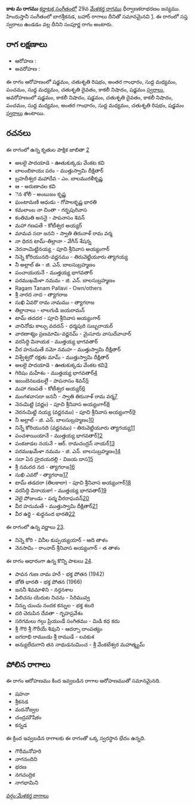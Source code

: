 {{Infobox ragam
	| name          	= కాట మ
	| synonym	    	= 
	| mela          	= 
	| chakra        	= 
	| janaka        	= 
	| type          	= సంపూర్ణ
	| arohanam      	= {{svaraC|S|R2|G3|M1|P|M1|D2|N3|S'}} 
	| avarohanam    	= {{svaraC|S'|N3|S|D2|N3|P|M1|G3|M1|R2|S}}
	| jeeva         	=
	| chhaya        	=
	| nyasa         	=
	| vishesha      	= 
	| equivalent  		= బాగశ్రీకనడ, బహార్
}}
{{కర్ణాటక సంగీత రాగాలు}}
'''కాట మ రాగము''' [[కర్ణాటక సంగీతం]]లో 29వ [[మేళకర్త రాగము]] ధీర్వాణకరాభరణం జన్యము.  హిందుస్తానీ సంగీతంలో బాగశ్రీకనడ, బహార్ రాగాలు దీనితో సమానమైనవి [https://karnatik.com/hcragatable.shtml]. ఈ రాగంలో సప్త స్వరాలు ఉండడం వల్ల దీనిని సంపూర్ణ రాగం అంటారు.


==రాగ లక్షణాలు==


* ఆరోహణ : {{svaraC|S|R2|G3|M1|P|M1|D2|N3|S'}} 
* అవరోహణ : {{svaraC|S'|N3|S|D2|N3|P|M1|G3|M1|R2|S}}

ఈ రాగం ఆరోహణంలో షడ్జమం, చతుశృతి రిషభం, అంతర గాంధారం, సుద్ద మధ్యమం, పంచమం, సుద్ద మధ్యమం, చతుశృతి దైవతం, కాకలీ నిషాదం, షడ్జమం [[స్వరాలు]], అవరోహణంలో షడ్జమం, కాకలీ నిషాదం, షడ్జమం, చతుశృతి దైవతం, కాకలీ నిషాదం, పంచమం, సుద్ద మధ్యమం, అంతర గాంధారం, సుద్ద మధ్యమం, చతుశృతి రిషభం, షడ్జమం [[స్వరాలు]] ఉంటాయి.

==రచనలు==
ఈ రాగంలో ఉన్న కృతుల పాక్షిక జాబితా [https://github.com/ssrihari/ragavardhini/blob/master/ragas/kritis.psv]
* అలలై పాదయాడె - ఊతుకుక్కడు వేంకట కవి
* బాలంబికాయః పరం - ముత్తుస్వామి దీక్షితార్
* బ్రహదీశ్వర మహాదేవ - ఎం. బాలమురళీకృష్ణ
* ఆ - అరుణాచల కవి
* ెన శోలీ - అంబుజం కృష్ణ
* ఘంటామణి ఆధుడు - గోపాలకృష్ణ భారతి
* కమలాంబ నా చింతా - గర్భపురివాస
* కంతిమతి అననై - పాపనాసం శివన్
* మహా గణపతే - కోటీశ్వర అయ్యర్
* మామవ సదా జనని - స్వాతి తిరునాళ్ రామ వర్మ
* నా ధిరన టామ్-తిల్లానా - వేగీన్ శేషన్న
* నెరనాఁమిట్టినయ్య - పూచి శ్రీనివాస అయ్యంగార్
* నిన్నె కోరియునది-వర్ణనము - తిరువెట్టియూరు త్యాగయ్య
* నీ అల్లాల్ ఈ - జి. ఎన్. బాలసుబ్రహ్మణం
* పంచాయయనే - ముత్తయ్య భాగవతార్
* పరముఖమేళా నమమ - జి. ఎన్. బాలసుబ్రహ్మణం
* Ragam Tanam Pallavi - Own/others
* శ్రీ నారద నాద - త్యాగరాజ
* సుఖి ఏవరొ రామ నామము - త్యాగరాజ
* తిల్లానాలు - లాలగుడి జయరామన్
* టామ్ తదదర - పూచి శ్రీనివాస అయ్యంగార్
* వానినోడు కాల్చు వదదన్ - ధర్మపురి సుబ్బరాయర్
* వారణాశ్యం ప్రణమామి-వర్ణనమ్ - మైసూరు వాసుదేవాచార్
* వరసిద్ధి వినాయక - ముత్తయ్య భాగవతార్
* వీర హనుమతే నమో నమహ - ముత్తుస్వామి దీక్షితార్
* విశ్వేశ్వరో రక్షతు మామ్ - ముత్తుస్వామి దీక్షితార్
* అలలై పాదయాడె - ఊతుకుక్కడు వేంకట కవి[http://www.karnatik.com/c1000.shtml]
* గిరిషం మహేశం - ముత్తయ్య భాగవతార్[http://www.karnatik.com/c1954.shtml]
* ఇబంబెనబడలలైే - పాపనాసం శివన్[http://www.karnatik.com/c1557.shtml]
* మహా గణపతే - కోటీశ్వర అయ్యర్[http://www.karnatik.com/c1870.shtml]
* మంగళవాసదా జననీ - స్వాతి తిరునాళ్ రామ వర్మ[http://www.karnatik.com/c1019.shtml]
* నెనఁమిట్టి (వర్ణం) - పూచి శ్రీనివాస అయ్యంగార్[http://www.karnatik.com/c3086.shtml]
* నెరనఁమిట్టి నయ్య (వర్ణనము) - పూచి శ్రీనివాస అయ్యంగార్[http://www.karnatik.com/c3241.shtml]
* నీ అల్లాల్ - జి. ఎన్. బాలసుబ్రహ్మణం[http://www.karnatik.com/c3063.shtml]
* నిన్నే కోరియునది (వర్ణనము) - తిరువెట్టియూరు త్యాగయ్య[http://www.karnatik.com/c3018.shtml]
* పంచశాయియానే - ముత్తయ్య భాగవతార్[http://www.karnatik.com/c2046.shtml]
* పంకజాడల నయనే - ఆర్. రామచంద్రన్ నాయర్[http://www.karnatik.com/c3116.shtml]
* పరముఖమేళా నమమ - జి. ఎన్. బాలసుబ్రహ్మణం[http://www.karnatik.com/c3073.shtml]
* సదా ఏన హ్రదయదల్లి - విజయ దాస[http://www.karnatik.com/c1216.shtml]
* శ్రీ నమరద నద - త్యాగరాజ[http://www.karnatik.com/c2839.shtml]
* సుఖి ఎవరో - త్యాగరాజ[http://www.karnatik.com/c1339.shtml]
* టామ్ తడదరా (తిలకాలా) - పూచి శ్రీనివాస అయ్యంగార్[http://www.karnatik.com/c3272.shtml]
* వరసిద్ధి వినాయకా! - ముత్తయ్య భాగవతార్[http://www.karnatik.com/c2128.shtml]
* వెలై పోజుండు - పద్మ వీరరాఘవన్[http://www.karnatik.com/c2987.shtml]
* వీర హనుమతే - ముత్తుస్వామి దీక్షితార్[http://www.karnatik.com/c1347.shtml]
* వీర ఉర్డి - శుధ్ధనంద భారతి[http://www.karnatik.com/c1661.shtml]

ఈ రాగంలో ఉన్న వర్ణాలు [http://www.carnatica.in/kriti/varnamlist.htm].
* నిన్నె కోరి - వినీల కుప్పయ్యయార్ - ఆది తాళం
* నెనసామి - రాంనాద్ శ్రీనివాస అయ్యంగార్ - త తాళం

ఈ రాగం ఆధారంగా ఉన్న కొన్ని పాటలు [http://rksanka.tripod.com/music/rslist.html].
* పావన గుణ నామ హరే - భక్త పోతన (1942)
* జోతి భారతి - భక్త పోతన (1966)
* జననీ శివమాళిని - నర్తనశాల
* పిలిచను యెదుట నిచను - సిరిమువ్వ
* నిన్ను చుంచు నందక కన్నుల - భక్త శబరి
* దరి చెరుపిన దేవతా - గృహప్రవేశం
* సరిగమలు గల్గు ప్రియుఁడే సంగితము - మిడి కధ కదు
* శ్రీ గౌరి శ్రీ గౌరీయే శివుని - ఆదర్సా దాంపత్యం
* జగదాభి రాముఁడు శ్రీ రాముడే - లవకుశ
* అన్యులేదుగాని తన నాథుడనుమించ - శ్రీ వేంకటేశ్వర మహాత్మ్యమ్




==పోలిన రాగాలు==
ఈ రాగం ఆరోహణము కింద ఇవ్వబడిన రాగాల ఆరోహణముతో సమానమైనది.
* షహనా
* శ్రీకనడ
* మదనోజ్వల
* చంద్రమౌషికం
* కన్నడ

ఈ క్రింద ఇవ్వబడిన రాగాలకు ఈ రాగంతో ఒక్క స్వరస్థాన భేదం ఉన్నది.
* గౌరీమనోహరి
* నాగనందిని
* భరణ
* నగచంద్రిక
* నాగభామిని



[[వర్గం:మేళకర్త రాగాలు]]